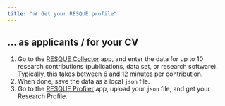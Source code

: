 ```yaml
---
title: "📊 Get your RESQUE profile"
---
```


## ... as applicants / for your CV

1. Go to the [RESQUE Collector](https://nicebread.github.io/RESQUE/web/) app, and enter the data for up to 10 research contributions (publications, data set, or research software). Typically, this takes between 6 and 12 minutes per contribution.
2. When done, save the data as a local `json` file.
3. Go to the [RESQUE Profiler](http://shiny.psy.lmu.de/felix/RESQUE_profile/) app, upload your `json` file, and get your Research Profile.

